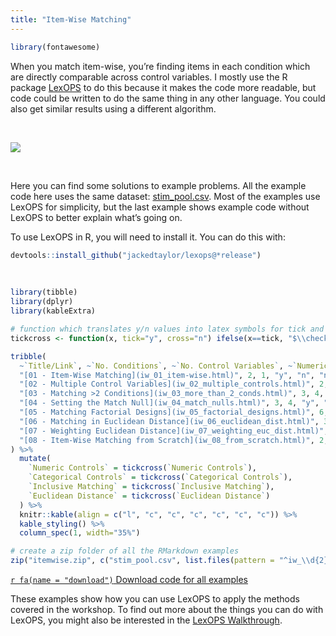 ```yaml
---
title: "Item-Wise Matching"
---
```


```r
library(fontawesome)
```

When you match item-wise, you're finding items in each condition which are directly comparable across control variables. I mostly use the R package [LexOPS](https://github.com/jackedtaylor/lexops#readme) to do this because it makes the code more readable, but code could be written to do the same thing in any other language. You could also get similar results using a different algorithm.

<br>

![](img/item-wise.png)

<br>

Here you can find some solutions to example problems. All the example code here uses the same dataset: [stim_pool.csv](dat/stim_pool.csv). Most of the examples use LexOPS for simplicity, but the last example shows example code without LexOPS to better explain what's going on.

To use LexOPS in R, you will need to install it. You can do this with:

```r
devtools::install_github("jackedtaylor/lexops@*release")
```

<br>

```r
library(tibble)
library(dplyr)
library(kableExtra)

# function which translates y/n values into latex symbols for tick and cross
tickcross <- function(x, tick="y", cross="n") ifelse(x==tick, "$\\checkmark$", ifelse(x==cross, "$\\mathbf{\\times}$", "?"))

tribble(
  ~`Title/Link`, ~`No. Conditions`, ~`No. Control Variables`, ~`Numeric Controls`, ~`Categorical Controls`, ~`Inclusive Matching`, ~`Euclidean Distance`,
  "[01 - Item-Wise Matching](iw_01_item-wise.html)", 2, 1, "y", "n", "n", "n",
  "[02 - Multiple Control Variables](iw_02_multiple_controls.html)", 2, 4, "y", "y", "n", "n",
  "[03 - Matching >2 Conditions](iw_03_more_than_2_conds.html)", 3, 4, "y", "y", "n", "n",
  "[04 - Setting the Match Null](iw_04_match_nulls.html)", 3, 4, "y", "y", "y", "n",
  "[05 - Matching Factorial Designs](iw_05_factorial_designs.html)", 6, 3, "y", "n", "y", "n",
  "[06 - Matching in Euclidean Distance](iw_06_euclidean_dist.html)", 3, 4, "y", "y", "y", "y",
  "[07 - Weighting Euclidean Distance](iw_07_weighting_euc_dist.html)", 3, 4, "y", "y", "y", "y",
  "[08 - Item-Wise Matching from Scratch](iw_08_from_scratch.html)", 2, 1, "y", "n", "n", "n"
) %>%
  mutate(
    `Numeric Controls` = tickcross(`Numeric Controls`),
    `Categorical Controls` = tickcross(`Categorical Controls`),
    `Inclusive Matching` = tickcross(`Inclusive Matching`),
    `Euclidean Distance` = tickcross(`Euclidean Distance`)
  ) %>%
  knitr::kable(align = c("l", "c", "c", "c", "c", "c", "c")) %>%
  kable_styling() %>%
  column_spec(1, width="35%")
```

```r
# create a zip folder of all the RMarkdown examples
zip("itemwise.zip", c("stim_pool.csv", list.files(pattern = "^iw_\\d{2}_.+\\.Rmd$")))
```

[`r fa(name = "download")` Download code for all examples](itemwise.zip)

These examples show how you can use LexOPS to apply the methods covered in the workshop. To find out more about the things you can do with LexOPS, you might also be interested in the [LexOPS Walkthrough](https://jackedtaylor.github.io/LexOPSdocs).
